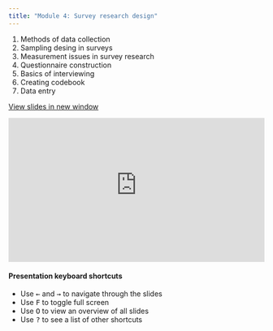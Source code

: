 ```yaml
---
title: "Module 4: Survey research design"
---
```


1.  Methods of data collection
2.  Sampling desing in surveys
3.  Measurement issues in survey research
4.  Questionnaire construction
5.  Basics of interviewing
6.  Creating codebook
7.  Data entry

<a href="https://econ148-analytical-stat-package.github.io/econ148-lecture/module-1/" target="_blank" class="btn-slides">View slides in new window</a>

::: {.box style="padding-bottom:56.25%; position:relative; display:block; width: 100%"}
<iframe width="100%" height="100%" src="https://econ148-analytical-stat-package.github.io/econ148-lecture/module-1/" frameborder="0" allowfullscreen style="position:absolute; top:0; left: 0">

</iframe>
:::

#### Presentation keyboard shortcuts

::: text-line-space
<ul>

<li>Use <kbd>←</kbd> and <kbd>→</kbd> to navigate through the slides</li>

<li>Use <kbd>F</kbd> to toggle full screen</li>

<li>Use <kbd>O</kbd> to view an overview of all slides</li>

<li>Use <kbd>?</kbd> to see a list of other shortcuts</li>

</ul>
:::
